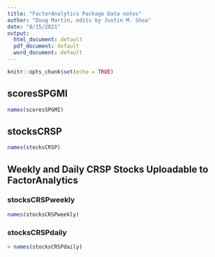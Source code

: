 ```yaml
---
title: "FactorAnalytics Package Data notes"
author: "Doug Martin, edits by Justin M. Shea"
date: "8/15/2021"
output:
  html_document: default
  pdf_document: default
  word_document: default
---
```


```r
knitr::opts_chunk$set(echo = TRUE)
```



## scoresSPGMI

```r
names(scoresSPGMI)
```

## stocksCRSP

```r
names(stocksCRSP)
```




## Weekly and Daily CRSP Stocks Uploadable to FactorAnalytics

### stocksCRSPweekly

```r
names(stocksCRSPweekly)
```

### stocksCRSPdaily
```r
> names(stocksCRSPdaily)
```
